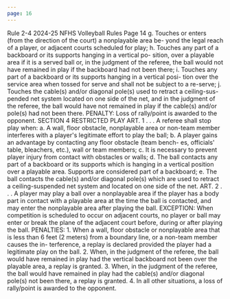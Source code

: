 ```yaml
---
page: 16
---
```


Rule 2-4 2024-25 NFHS Volleyball Rules Page 14 g. Touches or enters (from the direction of the court) a nonplayable area be- yond the legal reach of a player, or adjacent courts scheduled for play; h. Touches any part of a backboard or its supports hanging in a vertical po- sition, over a playable area if it is a served ball or, in the judgment of the referee, the ball would not have remained in play if the backboard had not been there; i. Touches any part of a backboard or its supports hanging in a vertical posi- tion over the service area when tossed for serve and shall not be subject to a re-serve; j. Touches the cable(s) and/or diagonal pole(s) used to retract a ceiling-sus- pended net system located on one side of the net, and in the judgment of the referee, the ball would have not remained in play if the cable(s) and/or pole(s) had not been there. PENALTY: Loss of rally/point is awarded to the opponent. SECTION 4 RESTRICTED PLAY ART. 1 . . . A referee shall stop play when: a. A wall, floor obstacle, nonplayable area or non-team member interferes with a player's legitimate effort to play the ball; b. A player gains an advantage by contacting any floor obstacle (team bench- es, officials' table, bleachers, etc.), wall or team members; c. It is necessary to prevent player injury from contact with obstacles or walls; d. The ball contacts any part of a backboard or its supports which is hanging in a vertical position over a playable area. Supports are considered part of a backboard; e. The ball contacts the cable(s) and/or diagonal pole(s) which are used to retract a ceiling-suspended net system and located on one side of the net. ART. 2 . . . A player may play a ball over a nonplayable area if the player has a body part in contact with a playable area at the time the ball is contacted, and may enter the nonplayable area after playing the ball. EXCEPTION: When competition is scheduled to occur on adjacent courts, no player or ball may enter or break the plane of the adjacent court before, during or after playing the ball. PENALTIES: 1. When a wall, floor obstacle or nonplayable area that is less than 6 feet (2 meters) from a boundary line, or a non-team member causes the in- terference, a replay is declared provided the player had a legitimate play on the ball. 2. When, in the judgment of the referee, the ball would have remained in play had the vertical backboard not been over the playable area, a replay is granted. 3. When, in the judgment of the referee, the ball would have remained in play had the cable(s) and/or diagonal pole(s) not been there, a replay is granted. 4. In all other situations, a loss of rally/point is awarded to the opponent.
